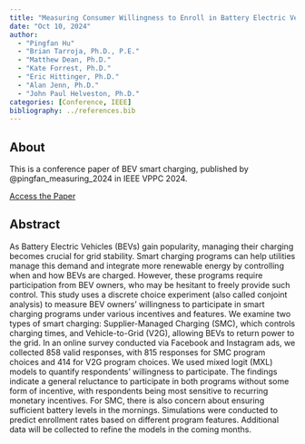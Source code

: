 ```yaml
---
title: "Measuring Consumer Willingness to Enroll in Battery Electric Vehicle Smart Charging Programs"
date: "Oct 10, 2024"
author: 
  - "Pingfan Hu"
  - "Brian Tarroja, Ph.D., P.E."
  - "Matthew Dean, Ph.D."
  - "Kate Forrest, Ph.D."
  - "Eric Hittinger, Ph.D."
  - "Alan Jenn, Ph.D."
  - "John Paul Helveston, Ph.D."
categories: [Conference, IEEE]
bibliography: ../references.bib
---
```


## About

This is a conference paper of BEV smart charging, published by @pingfan_measuring_2024 in IEEE VPPC 2024.

<a href="https://ieeexplore.ieee.org/document/10755299" class="btn btn-primary" role="button"> Access the Paper </a>

## Abstract

As Battery Electric Vehicles (BEVs) gain popularity, managing their charging becomes crucial for grid stability. Smart charging programs can help utilities manage this demand and integrate more renewable energy by controlling when and how BEVs are charged. However, these programs require participation from BEV owners, who may be hesitant to freely provide such control. This study uses a discrete choice experiment (also called conjoint analysis) to measure BEV owners' willingness to participate in smart charging programs under various incentives and features. We examine two types of smart charging: Supplier-Managed Charging (SMC), which controls charging times, and Vehicle-to-Grid (V2G), allowing BEVs to return power to the grid. In an online survey conducted via Facebook and Instagram ads, we collected 858 valid responses, with 815 responses for SMC program choices and 414 for V2G program choices. We used mixed logit (MXL) models to quantify respondents' willingness to participate. The findings indicate a general reluctance to participate in both programs without some form of incentive, with respondents being most sensitive to recurring monetary incentives. For SMC, there is also concern about ensuring sufficient battery levels in the mornings. Simulations were conducted to predict enrollment rates based on different program features. Additional data will be collected to refine the models in the coming months.